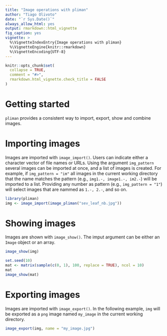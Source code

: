 ```yaml
---
title: "Image operations with pliman"
author: "Tiago Olivoto"
date: "`r Sys.Date()`"
always_allow_html: yes
output: rmarkdown::html_vignette
fig_caption: yes
vignette: >
  %\VignetteIndexEntry{Image operations with pliman}
  %\VignetteEngine{knitr::rmarkdown}
  %\VignetteEncoding{UTF-8}
---
```


```r
knitr::opts_chunk$set(
  collapse = TRUE,
  comment = "#>",
  rmarkdown.html_vignette.check_title = FALSE
)
```

# Getting started
`pliman` provides a consistent way to import, export, show and combine images.

# Importing images

Images are imported with `image_import()`. Users can indicate either a character vector of file names or URLs. Using the argument `img_pattern` several images can be imported at once, and a list of images is created. For example, if `img_pattern = "im"` all images in the current working directory that the name matches the pattern (e.g., `img1.-, image1.-, im2.-`) will be imported to a list. Providing any number as pattern (e.g., `img_pattern = "1"`) will select images that are nammed as `1.-, 2.-`, and so on.


```r
library(pliman)
img <- image_import(image_pliman("sev_leaf_nb.jpg"))

```

# Showing images

Images are shown with `image_show()`. The imput argument can be either an `Image` object or an array.

```r
image_show(img)

```


```r
set.seed(10)
mat <- matrix(sample(c(0, 1), 100, replace = TRUE), ncol = 10)
mat
image_show(mat)
```


# Exporting images

Images are imported with `image_export()`. In the following example, `img` will be exported as a `png` image named `my_image` in the current working directory.

```r
image_export(img, name = "my_image.jpg")
```

